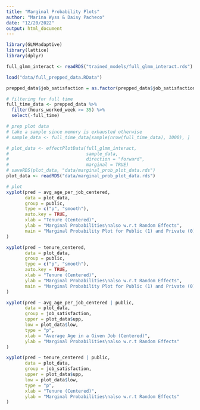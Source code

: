 ```yaml
---
title: "Marginal Probability Plots"
author: "Marina Wyss & Daisy Pacheco"
date: "12/20/2022"
output: html_document
---
```


```r
library(GLMMadaptive)
library(lattice)
library(dplyr)

full_glmm_interact <- readRDS("trained_models/full_glmm_interact.rds")

load("data/full_prepped_data.RData")

prepped_data$job_satisfaction = as.factor(prepped_data$job_satisfaction)

# filtering for full time
full_time_data <- prepped_data %>% 
  filter(hours_worked_week >= 35) %>% 
  select(-full_time)
```


```r
# prep plot data
# take a sample since memory is exhausted otherwise
# sample_data <- full_time_data[sample(nrow(full_time_data), 1000), ]

# plot_data <- effectPlotData(full_glmm_interact,
#                             sample_data,
#                             direction = "forward",
#                             marginal = TRUE)
# saveRDS(plot_data, "data/marginal_prob_plot_data.rds")
plot_data <- readRDS("data/marginal_prob_plot_data.rds")

# plot
xyplot(pred ~ avg_age_per_job_centered,
       data = plot_data, 
       group = public,
       type = c("p", "smooth"),
       auto.key = TRUE,
       xlab = "Tenure (Centered)",
       ylab = "Marginal Probabilities\nalso w.r.t Random Effects",
       main = "Marginal Probability Plot for Public (1) and Private (0) Sector Employees"
)

xyplot(pred ~ tenure_centered,
       data = plot_data, 
       group = public,
       type = c("p", "smooth"),
       auto.key = TRUE,
       xlab = "Tenure (Centered)",
       ylab = "Marginal Probabilities\nalso w.r.t Random Effects",
       main = "Marginal Probability Plot for Public (1) and Private (0) Sector Employees"
)

xyplot(pred ~ avg_age_per_job_centered | public,
       data = plot_data, 
       group = job_satisfaction,
       upper = plot_data$upp,
       low = plot_data$low, 
       type = "p",
       xlab = "Average Age in a Given Job (Centered)",
       ylab = "Marginal Probabilities\nalso w.r.t Random Effects"
)

xyplot(pred ~ tenure_centered | public,
       data = plot_data, 
       group = job_satisfaction,
       upper = plot_data$upp,
       low = plot_data$low, 
       type = "p",
       xlab = "Tenure (Centered)",
       ylab = "Marginal Probabilities\nalso w.r.t Random Effects"
)
```

